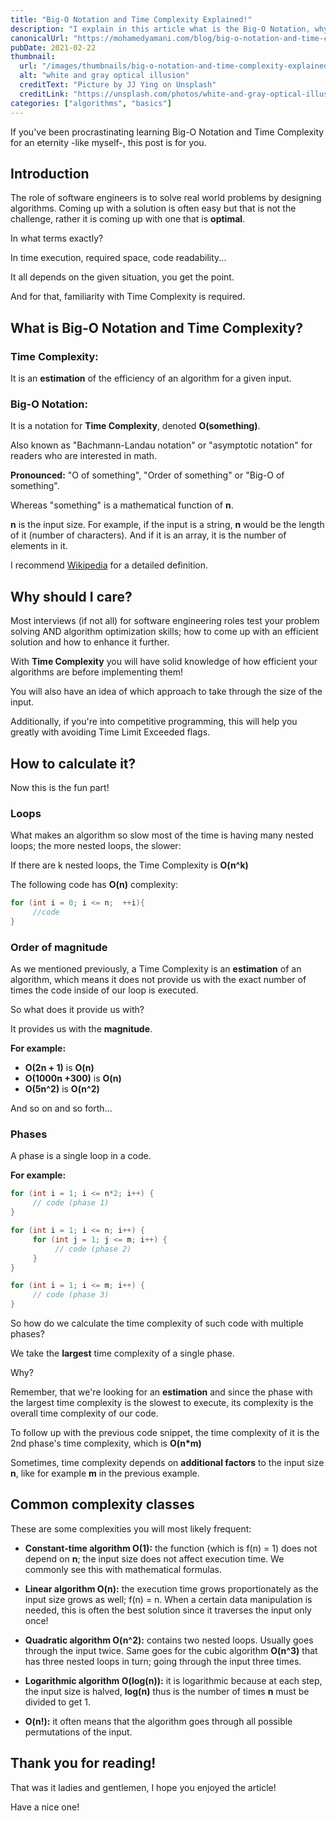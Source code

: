 ```yaml
---
title: "Big-O Notation and Time Complexity Explained!"
description: "I explain in this article what is the Big-O Notation, why it is important for engineers and the estimation of some common logic."
canonicalUrl: "https://mohamedyamani.com/blog/big-o-notation-and-time-complexity-explained/"
pubDate: 2021-02-22
thumbnail:
  url: "/images/thumbnails/big-o-notation-and-time-complexity-explained.jpg"
  alt: "white and gray optical illusion"
  creditText: "Picture by JJ Ying on Unsplash"
  creditLink: "https://unsplash.com/photos/white-and-gray-optical-illusion-7JX0-bfiuxQ?utm_medium=referral&utm_source=mohamedyamani.com"
categories: ["algorithms", "basics"]
---
```


If you've been procrastinating learning Big-O Notation and Time Complexity for an eternity -like myself-, this post is for you.

## Introduction

The role of software engineers is to solve real world problems by designing algorithms. Coming up with a solution is often easy but that is not the challenge, rather it is coming up with one that is **optimal**.

In what terms exactly?

In time execution, required space, code readability...

It all depends on the given situation, you get the point.

And for that, familiarity with Time Complexity is required.

## What is Big-O Notation and Time Complexity?

### Time Complexity:

It is an **estimation** of the efficiency of an algorithm for a given input.

### Big-O Notation:

It is a notation for **Time Complexity**, denoted **O(something)**.

Also known as "Bachmann-Landau notation" or "asymptotic notation" for readers who are interested in math.

**Pronounced:** "O of something", "Order of something" or "Big-O of something".

Whereas "something" is a mathematical function of **n**.

**n** is the input size. For example, if the input is a string, **n** would be the length of it (number of characters). And if it is an array, it is the number of elements in it.

I recommend [Wikipedia](https://en.wikipedia.org/wiki/Bachmann-Landau_notation) for a detailed definition.

## Why should I care?

Most interviews (if not all) for software engineering roles test your problem solving AND algorithm optimization skills; how to come up with an efficient solution and how to enhance it further.

With **Time Complexity** you will have solid knowledge of how efficient your algorithms are before implementing them!

You will also have an idea of which approach to take through the size of the input.

Additionally, if you're into competitive programming, this will help you greatly with avoiding Time Limit Exceeded flags.

## How to calculate it?

Now this is the fun part!

### Loops

What makes an algorithm so slow most of the time is having many nested loops; the more nested loops, the slower:

If there are k nested loops, the Time Complexity is **O(n^k)**

The following code has **O(n)** complexity:

```c
for (int i = 0; i <= n;  ++i){
     //code
}
```

### Order of magnitude

As we mentioned previously, a Time Complexity is an **estimation** of an algorithm, which means it does not provide us with the exact number of times the code inside of our loop is executed.

So what does it provide us with?

It provides us with the **magnitude**.

**For example:**

- **O(2n + 1)** is **O(n)**
- **O(1000n +300)** is **O(n)**
- **O(5n^2)** is **O(n^2)**

And so on and so forth...

### Phases

A phase is a single loop in a code.

**For example:**

```c
for (int i = 1; i <= n*2; i++) {
     // code (phase 1)
}

for (int i = 1; i <= n; i++) {
     for (int j = 1; j <= m; i++) {
          // code (phase 2)
     }
}

for (int i = 1; i <= m; i++) {
     // code (phase 3)
}
```

So how do we calculate the time complexity of such code with multiple phases?

We take the **largest** time complexity of a single phase.

Why?

Remember, that we're looking for an **estimation** and since the phase with the largest time complexity is the slowest to execute, its complexity is the overall time complexity of our code.

To follow up with the previous code snippet, the time complexity of it is the 2nd phase's time complexity, which is **O(n\*m)**

Sometimes, time complexity depends on **additional factors** to the input size **n**, like for example **m** in the previous example.

## Common complexity classes

These are some complexities you will most likely frequent:

- **Constant-time algorithm O(1):** the function (which is f(n) = 1) does not depend on **n**; the input size does not affect execution time. We commonly see this with mathematical formulas.

- **Linear algorithm O(n):** the execution time grows proportionately as the input size grows as well; f(n) = n. When a certain data manipulation is needed, this is often the best solution since it traverses the input only once!

- **Quadratic algorithm O(n^2):** contains two nested loops. Usually goes through the input twice. Same goes for the cubic algorithm **O(n^3)** that has three nested loops in turn; going through the input three times.

- **Logarithmic algorithm O(log(n)):** it is logarithmic because at each step, the input size is halved, **log(n)** thus is the number of times **n** must be divided to get 1.

- **O(n!):** it often means that the algorithm goes through all possible permutations of the input.

## Thank you for reading!

That was it ladies and gentlemen, I hope you enjoyed the article!

Have a nice one!

